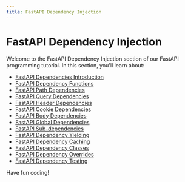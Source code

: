 ```yaml
---
title: FastAPI Dependency Injection
---
```


# FastAPI Dependency Injection

Welcome to the FastAPI Dependency Injection section of our FastAPI programming tutorial. In this section, you'll learn about:

- [FastAPI Dependencies Introduction](./0-fastapi-dependencies-introduction.mdx)
- [FastAPI Dependency Functions](./1-fastapi-dependency-functions.mdx)
- [FastAPI Path Dependencies](./2-fastapi-path-dependencies.mdx)
- [FastAPI Query Dependencies](./3-fastapi-query-dependencies.mdx)
- [FastAPI Header Dependencies](./4-fastapi-header-dependencies.mdx)
- [FastAPI Cookie Dependencies](./5-fastapi-cookie-dependencies.mdx)
- [FastAPI Body Dependencies](./6-fastapi-body-dependencies.mdx)
- [FastAPI Global Dependencies](./7-fastapi-global-dependencies.mdx)
- [FastAPI Sub-dependencies](./8-fastapi-sub-dependencies.mdx)
- [FastAPI Dependency Yielding](./9-fastapi-dependency-yielding.mdx)
- [FastAPI Dependency Caching](./10-fastapi-dependency-caching.mdx)
- [FastAPI Dependency Classes](./11-fastapi-dependency-classes.mdx)
- [FastAPI Dependency Overrides](./12-fastapi-dependency-overrides.mdx)
- [FastAPI Dependency Testing](./13-fastapi-dependency-testing.mdx)

Have fun coding!